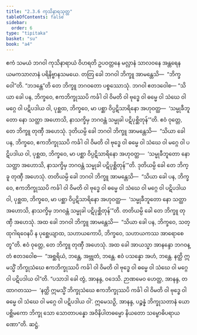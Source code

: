 ```yaml
---
title: "2.3.6 ကုသိနာရသုတ္တ"
tableOfContents: false
sidebar:
  order: 6
type: "tipitaka"
basket: "su"
book: "a4"
---
```



<DynamicBreadcrumb />

<Division number="76" book="a4" e="ch" v="15" p="391">

<Paragraph number="541" book="a4">
ဧကံ သမယံ ဘဂဝါ ကုသိနာရာယံ ဝိဟရတိ ဥပဝတ္တနေ မလ္လာနံ သာလဝနေ အန္တရေန ယမကသာလာနံ ပရိနိဗ္ဗာနသမယေ. တတြ ခေါ ဘဂဝါ ဘိက္ခူ အာမန္တေသိ—  “ဘိက္ခဝေါ”တိ. “ဘဒန္တေ”တိ တေ ဘိက္ခူ ဘဂဝတော ပစ္စဿောသုံ. ဘဂဝါ ဧတဒဝေါစ—
</Paragraph>

<Paragraph number="542" book="a4">
“သိယာ ခေါ ပန, ဘိက္ခဝေ, ဧကဘိက္ခုဿပိ ကင်္ခါ ဝါ ဝိမတိ ဝါ ဗုဒ္ဓေ ဝါ ဓမ္မေ ဝါ သံဃေ ဝါ မဂ္ဂေ ဝါ ပဋိပဒါယ ဝါ, ပုစ္ဆထ, ဘိက္ခဝေ, မာ ပစ္ဆာ ဝိပ္ပဋိသာရိနော အဟုဝတ္ထ—  ‘သမ္မုခီဘူတော နော သတ္ထာ အဟောသိ, နာသက္ခိမှ ဘဂဝန္တံ သမ္မုခါ ပဋိပုစ္ဆိတုန်’”တိ. ဧဝံ ဝုတ္တေ, တေ ဘိက္ခူ တုဏှီ အဟေသုံ.
</Paragraph>

<Paragraph number="543" book="a4">
ဒုတိယမ္ပိ ခေါ ဘဂဝါ ဘိက္ခူ အာမန္တေသိ—  “သိယာ ခေါ ပန, ဘိက္ခဝေ, ဧကဘိက္ခုဿပိ ကင်္ခါ ဝါ ဝိမတိ ဝါ ဗုဒ္ဓေ ဝါ ဓမ္မေ ဝါ သံဃေ ဝါ မဂ္ဂေ ဝါ ပဋိပဒါယ ဝါ, ပုစ္ဆထ, ဘိက္ခဝေ, မာ ပစ္ဆာ ဝိပ္ပဋိသာရိနော အဟုဝတ္ထ—  ‘သမ္မုခီဘူတော နော သတ္ထာ အဟောသိ, နာသက္ခိမှ ဘဂဝန္တံ သမ္မုခါ ပဋိပုစ္ဆိတုန်’”တိ. ဒုတိယမ္ပိ ခေါ တေ ဘိက္ခူ တုဏှီ အဟေသုံ.
</Paragraph>

<Paragraph number="544" book="a4">
တတိယမ္ပိ ခေါ ဘဂဝါ ဘိက္ခူ အာမန္တေသိ—  “သိယာ ခေါ ပန, ဘိက္ခဝေ, ဧကဘိက္ခုဿပိ ကင်္ခါ ဝါ ဝိမတိ ဝါ ဗုဒ္ဓေ ဝါ ဓမ္မေ ဝါ သံဃေ ဝါ မဂ္ဂေ ဝါ ပဋိပဒါယ ဝါ, ပုစ္ဆထ, ဘိက္ခဝေ, မာ ပစ္ဆာ ဝိပ္ပဋိသာရိနော အဟုဝတ္ထ—  ‘သမ္မုခီဘူတော နော သတ္ထာ အဟောသိ, နာသက္ခိမှ ဘဂဝန္တံ သမ္မုခါ ပဋိပုစ္ဆိတုန်’”တိ. တတိယမ္ပိ ခေါ တေ ဘိက္ခူ တုဏှီ အဟေသုံ.
</Paragraph>

<Paragraph number="545" book="a4">
အထ ခေါ ဘဂဝါ ဘိက္ခူ အာမန္တေသိ—  “သိယာ ခေါ ပန, ဘိက္ခဝေ, သတ္ထုဂါရဝေနပိ န ပုစ္ဆေယျာထ, သဟာယကောပိ, ဘိက္ခဝေ, သဟာယကဿ အာရောစေတူ”တိ. ဧဝံ ဝုတ္တေ, တေ ဘိက္ခူ တုဏှီ အဟေသုံ. အထ ခေါ အာယသ္မာ အာနန္ဒော ဘဂဝန္တံ ဧတဒဝေါစ—  “အစ္ဆရိယံ, ဘန္တေ, အဗ္ဘုတံ, ဘန္တေ. ဧဝံ ပသန္နော အဟံ, ဘန္တေ. နတ္ထိ ဣမသ္မိံ ဘိက္ခုသံဃေ ဧကဘိက္ခုဿပိ ကင်္ခါ ဝါ ဝိမတိ ဝါ ဗုဒ္ဓေ ဝါ ဓမ္မေ ဝါ သံဃေ ဝါ မဂ္ဂေ ဝါ ပဋိပဒါယ ဝါ”တိ.
</Paragraph>

<Paragraph number="546" book="a4">
“ပသာဒါ ခေါ တွံ, အာနန္ဒ, ဝဒေသိ. ဉာဏမေဝ ဟေတ္ထ, အာနန္ဒ, တထာဂတဿ—  ‘နတ္ထိ ဣမသ္မိံ ဘိက္ခုသံဃေ ဧကဘိက္ခုဿပိ ကင်္ခါ ဝါ ဝိမတိ ဝါ ဗုဒ္ဓေ ဝါ ဓမ္မေ ဝါ သံဃေ ဝါ မဂ္ဂေ ဝါ ပဋိပဒါယ ဝါ’. ဣမေသဉှိ, အာနန္ဒ, ပဉ္စန္နံ ဘိက္ခုသတာနံ ယော ပစ္ဆိမကော ဘိက္ခု သော သောတာပန္နော အဝိနိပါတဓမ္မော နိယတော သမ္ဗောဓိပရာယဏော”တိ.

</Paragraph>
</Division>

<Paragraph number="547" type="center" book="a4">
ဆဋ္ဌံ.
</Paragraph>